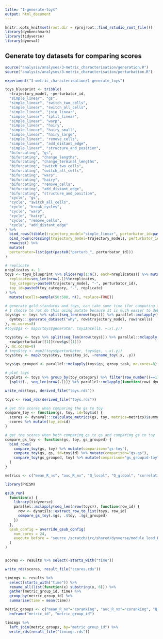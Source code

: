 ```yaml
---
title: "1-generate-toys"
output: html_document
---
```


```r
knitr::opts_knit$set(root.dir = rprojroot::find_rstudio_root_file())
library(dynbenchmark)
library(tidyverse)
library(dyneval)
```

## Generate toy datasets for comparing scores
```r
source("analysis/analyses/3-metric_characterisation/generation.R")
source("analysis/analyses/3-metric_characterisation/perturbation.R")

experiment("3-metric_characterisation/1-generate_toys")
```


```r
toys_blueprint <- tribble(
  ~trajectory_model, ~perturbator_id,
  "simple_linear", "gs",
  "simple_linear", "switch_two_cells",
  "simple_linear", "switch_all_cells",
  "simple_linear", "join_linear",
  "simple_linear", "split_linear",
  "simple_linear", "warp",
  "simple_linear", "hairy",
  "simple_linear", "hairy_small",
  "simple_linear", "hairy_large",
  "simple_linear", "remove_cells",
  "simple_linear", "add_distant_edge",
  "simple_linear", "structure_and_position",
  "bifurcating", "gs",
  "bifurcating", "change_lengths",
  "bifurcating", "change_terminal_lengths",
  "bifurcating", "switch_two_cells",
  "bifurcating", "switch_all_cells",
  "bifurcating", "warp",
  "bifurcating", "hairy",
  "bifurcating", "remove_cells",
  "bifurcating", "add_distant_edge",
  "bifurcating", "structure_and_position",
  "cycle", "gs",
  "cycle", "switch_all_cells",
  "cycle", "break_cycles",
  "cycle", "warp",
  "cycle", "hairy",
  "cycle", "remove_cells",
  "cycle", "add_distant_edge"
) %>% 
  bind_rows(tibble(trajectory_model="simple_linear", perturbator_id=paste0("switch_", percs * 100))) %>%
  bind_rows(crossing(trajectory_model=trajectory_models, perturbator_id=paste0("change_network_", trajectory_models)) %>% mutate(ncells = 5)) %>% 
  rowwise() %>% 
  mutate(
  perturbator=list(get(paste0("perturb_", perturbator_id)))
)

# replicate
nreplicates <- 1
toys <- toys_blueprint %>% slice(rep(1:n(), each=nreplicates)) %>% mutate(
  replicate=seq_len(nrow(.))%%nreplicates,
  toy_category=paste0(trajectory_model, "-", perturbator_id),
  toy_id=paste0(toy_category, "-", replicate)
) %>%
  mutate(ncells=sample(50:500, n(), replace=TRUE))

# generate gold standards and toys, can take some time (for computing the geodesic distances I presume)
# I choose to not do this using mutate because it is much easier to debug using loops
toys$gs <- toys %>% split(seq_len(nrow(toys))) %>% parallel::mclapply(function(row) {
  dyntoy:::generate_dataset("why", row$trajectory_model, row$ncells)
}, mc.cores=8)
#toys$gs <- map2(toys$generator, toys$ncells, ~.x(.y))

toys$toy <- toys %>% split(seq_len(nrow(toys))) %>% parallel::mclapply(function(row) {
  row$perturbator[[1]](row$gs[[1]])
}, mc.cores=8)
# toys$toy <- map2(toys$perturbator, toys$gs, ~.x(.y))
toys$toy <- map2(toys$toy, toys$toy_id, ~rename_toy(.x, .y))

toys$gs_grouped <- parallel::mclapply(toys$gs, group_task, mc.cores=8)

# plot toys
toyplots <- toys %>% group_by(toy_category) %>% filter(row_number()==1) %>%
  {split(., seq_len(nrow(.)))} %>% parallel::mclapply(function(row) dynplot::plot_strip_connections(row$gs[[1]], row$toy[[1]]), mc.cores = 8)

write_rds(toys, derived_file("toys.rds"))
```

```r
toys <- read_rds(derived_file("toys.rds"))

# get the scores when comparing the gs to toy
compare_toy <- function(gs, toy, id=toy$id) {
  scores <- dyneval:::calculate_metrics(gs, toy, metrics=metrics)$summary
  scores %>% mutate(toy_id=id)
}

# get the scores when both comparing gs to gs and comparing gs to toy
compare_gs_toy <- function(gs, toy, gs_grouped) {
  bind_rows(
    compare_toy(gs, toy) %>% mutate(comparison="gs-toy"),
    compare_toy(gs, gs, id=toy$id) %>% mutate(comparison="gs-gs"),
    compare_toy(gs_grouped, toy) %>% mutate(comparison="gs_groupid-toy")
  )
}

metrics <- c("mean_R_nx", "auc_R_nx", "Q_local", "Q_global", "correlation", "edge_flip", "rf_mse", "rf_rsq")

library(PRISM)

qsub_run(
  function(x) {
    library(tidyverse)
    parallel::mclapply(seq_len(nrow(toys)), function(row_id) {
      row <- dynutils::extract_row_to_list(toys, row_id)
      compare_gs_toy(.$gs, .$toy, .$gs_grouped)
    })
  },
  qsub_config = override_qsub_config(
    num_cores = 24, 
    execute_before = "source /scratch/irc/shared/dynverse/module_load_R.sh; export R_MAX_NUM_DLLS=500"
  )
)


scores <- results %>% select(-starts_with("time"))

write_rds(scores, result_file("scores.rds"))
```

```r
timings <- results %>% 
  select(starts_with("time")) %>% 
  rename_all(list(function(x) substring(x, 6))) %>% 
  gather(metric_group_id, time) %>% 
  group_by(metric_group_id) %>% 
  summarise(time = mean(time))

metric_groups <- c("mean_R_nx"="coranking", "auc_R_nx"="coranking", "Q_local"="coranking", "Q_global"="coranking", "correlation"="correlation", "edge_flip"="edge_flip", "rf_mse"="rf", "rf_msq"="rf") %>%
  enframe("metric_id", "metric_group_id")

timings %>% 
  left_join(metric_groups, by="metric_group_id") %>% 
  write_rds(result_file("timings.rds"))
```




